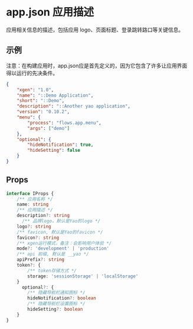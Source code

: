 # app.json 应用描述

应用相关信息的描述，包括应用 logo、页面标题、登录跳转路口等关键信息。

## 示例

<Notice type='warning'>
	注意：在构建应用时，app.json应是首先定义的，因为它包含了许多让应用界面得以运行的先决条件。
</Notice>

```json
{
	"xgen": "1.0",
	"name": "::Demo Application",
	"short": "::Demo",
	"description": "::Another yao application",
	"version": "0.10.2",
	"menu": {
		"process": "flows.app.menu",
		"args": ["demo"]
	},
	"optional": {
		"hideNotification": true,
		"hideSetting": false
	}
}
```

## Props

```ts
interface IProps {
	/** 应用名称 */
	name: string
	/** 应用描述 */
	description?: string
      /** 品牌logo，默认是Yao的logo */
	logo?: string
	/** favicon, 默认是Yao的favicon */
	favicon?: string
	/** xgen运行模式，备注：会影响用户体验 */
	mode?: 'development' | 'production'
	/** api 前缀, 默认是 __yao */
	apiPrefix?: string
	token?: {
		/** token存储方式 */
		storage: 'sessionStorage' | 'localStorage'
	}
      optional?: {
		/** 隐藏导航栏通知图标 */
		hideNotification?: boolean
		/** 隐藏导航栏设置图标 */
		hideSetting?: boolean
	}
}
```
